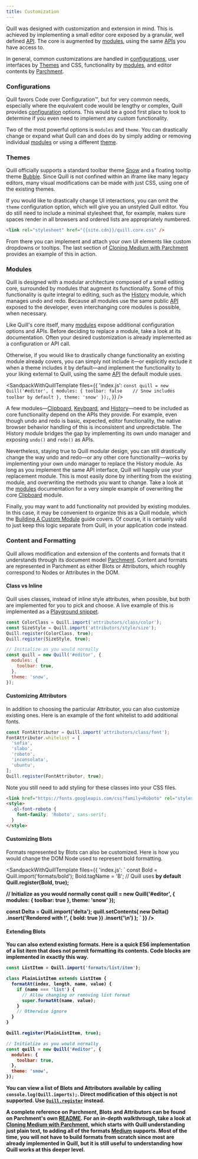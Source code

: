 ```yaml
---
title: Customization
---
```


Quill was designed with customization and extension in mind. This is achieved by implementing a small editor core exposed by a granular, well defined [API](/docs/api). The core is augmented by [modules](/docs/modules), using the same [APIs](/docs/api) you have access to.

In general, common customizations are handled in [configurations](#configurations/), user interfaces by [Themes](#themes) and CSS, functionality by [modules](#modules), and editor contents by [Parchment](#content-and-formatting).

### Configurations

Quill favors Code over Configuration&trade;, but for very common needs, especially where the equivalent code would be lengthy or complex, Quill provides [configuration](/docs/configuration/) options. This would be a good first place to look to determine if you even need to implement any custom functionality.

Two of the most powerful options is `modules` and `theme`. You can drastically change or expand what Quill can and does do by simply adding or removing individual [modules](/docs/modules/) or using a different [theme](/docs/themes/).

### Themes

Quill officially supports a standard toolbar theme [Snow](/docs/themes/#snow) and a floating tooltip theme [Bubble](/docs/themes/#bubble). Since Quill is not confined within an iframe like many legacy editors, many visual modifications can be made with just CSS, using one of the existing themes.

If you would like to drastically change UI interactions, you can omit the `theme` configuration option, which will give you an unstyled Quill editor. You do still need to include a minimal stylesheet that, for example, makes sure spaces render in all browsers and ordered lists are appropriately numbered.

```html
<link rel="stylesheet" href="{{site.cdn}}/quill.core.css" />
```

From there you can implement and attach your own UI elements like custom dropdowns or tooltips. The last section of [Cloning Medium with Parchment](/guides/cloning-medium-with-parchment/#final-polish) provides an example of this in action.

### Modules

Quill is designed with a modular architecture composed of a small editing core, surrounded by modules that augment its functionality. Some of this functionality is quite integral to editing, such as the [History](/docs/modules/history/) module, which manages undo and redo. Because all modules use the same public [API](/docs/api) exposed to the developer, even interchanging core modules is possible, when necessary.

Like Quill's core itself, many [modules](/docs/modules/) expose additional configuration options and APIs. Before deciding to replace a module, take a look at its documentation. Often your desired customization is already implemented as a configuration or API call.

Otherwise, if you would like to drastically change functionality an existing module already covers, you can simply not include it&mdash;or explicitly exclude it when a theme includes it by default&mdash;and implement the functionality to your liking external to Quill, using the same [API](/docs/api) the default module uses.

<SandpackWithQuillTemplate
  files={{
    'index.js': `
const quill = new Quill('#editor', {
  modules: {
    toolbar: false    // Snow includes toolbar by default
  },
  theme: 'snow'
});
`,
  }}
/>

A few modules&mdash;[Clipboard](/docs/modules/clipboard/), [Keyboard](/docs/modules/keyboard/), and [History](/docs/modules/history/)&mdash;need to be included as core functionality depend on the APIs they provide. For example, even though undo and redo is basic, expected, editor functionality, the native browser behavior handling of this is inconsistent and unpredictable. The History module bridges the gap by implementing its own undo manager and exposing `undo()` and `redo()` as APIs.

Nevertheless, staying true to Quill modular design, you can still drastically change the way undo and redo&mdash;or any other core functionality&mdash;works by implementing your own undo manager to replace the History module. As long as you implement the same API interface, Quill will happily use your replacement module. This is most easily done by inheriting from the existing module, and overwriting the methods you want to change. Take a look at the [modules](/docs/modules/) documentation for a very simple example of overwriting the core [Clipboard](/docs/modules/clipboard/) module.

Finally, you may want to add functionality not provided by existing modules. In this case, it may be convenient to organize this as a Quill module, which the [Building A Custom Module](/guides/building-a-custom-module/) guide covers. Of course, it is certainly valid to just keep this logic separate from Quill, in your application code instead.

### Content and Formatting

Quill allows modification and extension of the contents and formats that it understands through its document model [Parchment](https://github.com/quilljs/parchment/). Content and formats are represented in Parchment as either Blots or Attributors, which roughly correspond to Nodes or Attributes in the DOM.

#### Class vs Inline

Quill uses classes, instead of inline style attributes, when possible, but both are implemented for you to pick and choose. A live example of this is implemented as a [Playground snippet](/playground/#class-vs-inline-style).

```js
const ColorClass = Quill.import('attributors/class/color');
const SizeStyle = Quill.import('attributors/style/size');
Quill.register(ColorClass, true);
Quill.register(SizeStyle, true);

// Initialize as you would normally
const quill = new Quill('#editor', {
  modules: {
    toolbar: true,
  },
  theme: 'snow',
});
```

#### Customizing Attributors

In addition to choosing the particular Attributor, you can also customize existing ones. Here is an example of the font whitelist to add additional fonts.

```js
const FontAttributor = Quill.import('attributors/class/font');
FontAttributor.whitelist = [
  'sofia',
  'slabo',
  'roboto',
  'inconsolata',
  'ubuntu',
];
Quill.register(FontAttributor, true);
```

Note you still need to add styling for these classes into your CSS files.

```html
<link href="https://fonts.googleapis.com/css?family=Roboto" rel="stylesheet" />
<style>
  .ql-font-roboto {
    font-family: 'Roboto', sans-serif;
  }
</style>
```

#### Customizing Blots

Formats represented by Blots can also be customized. Here is how you would change the DOM Node used to represent bold formatting.

<SandpackWithQuillTemplate
  files={{
    'index.js': `
const Bold = Quill.import('formats/bold');
Bold.tagName = 'B';   // Quill uses <strong> by default
Quill.register(Bold, true);

// Initialize as you would normally
const quill = new Quill('#editor', {
modules: {
toolbar: true
},
theme: 'snow'
});

const Delta = Quill.import('delta');
quill.setContents(
new Delta()
.insert('Rendered with <b>!', { bold: true })
.insert('\\n')
);
`
}}
/>

#### Extending Blots

You can also extend existing formats. Here is a quick ES6 implementation of a list item that does not permit formatting its contents. Code blocks are implemented in exactly this way.

```js
const ListItem = Quill.import('formats/list/item');

class PlainListItem extends ListItem {
  formatAt(index, length, name, value) {
    if (name === 'list') {
      // Allow changing or removing list format
      super.formatAt(name, value);
    }
    // Otherwise ignore
  }
}

Quill.register(PlainListItem, true);

// Initialize as you would normally
const quill = new Quill('#editor', {
  modules: {
    toolbar: true,
  },
  theme: 'snow',
});
```

You can view a list of Blots and Attributors available by calling `console.log(Quill.imports);`. Direct modification of this object is not supported. Use [`Quill.register`](/docs/api/#register) instead.

A complete reference on Parchment, Blots and Attributors can be found on Parchment's own [README](https://github.com/quilljs/parchment/). For an in-depth walkthrough, take a look at [Cloning Medium with Parchment](/guides/cloning-medium-with-parchment/), which starts with Quill understanding just plain text, to adding all of the formats [Medium](https://medium.com/) supports. Most of the time, you will not have to build formats from scratch since most are already implemented in Quill, but it is still useful to understanding how Quill works at this deeper level.
